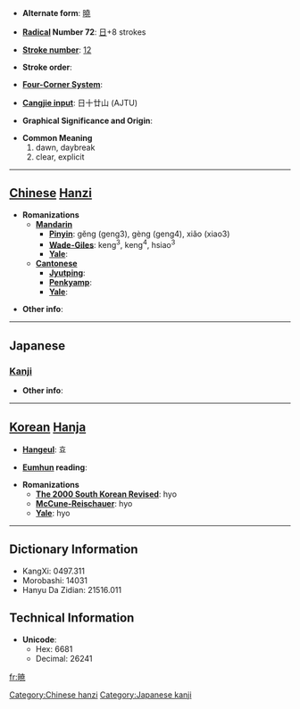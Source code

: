 * '''Alternate form''': [[曉]]

* '''[[Wiktionary:Chinese radical index| Radical]] Number 72''': [[Wiktionary:Chinese radical index 日|日]]+8 strokes

* '''[[Wiktionary:Chinese total strokes index|Stroke number]]''': [[Wiktionary:Chinese total strokes index 12|12]]

* '''Stroke order''': 

* '''[[Wiktionary:Chinese four corner index|Four-Corner System]]''': 

* '''[[Wiktionary:Chinese Cangjie index|Cangjie input]]''': 日十廿山 (AJTU)

* '''Graphical Significance and Origin''': 

* '''Common Meaning'''
*#dawn, daybreak
*# clear, explicit


----

== [[Chinese]] [[Hanzi]] ==

* '''Romanizations'''
** '''[[Mandarin]]'''
*** '''[[Pinyin]]''': gěng (geng3), gèng (geng4), xiǎo (xiao3)
*** '''[[Wade-Giles]]''': keng<sup>3</sup>, keng<sup>4</sup>, hsiao<sup>3</sup>
*** '''[[Yale]]''': 
** '''[[Cantonese]]'''
*** '''[[Jyutping]]''':
*** '''[[Penkyamp]]''': 
*** '''[[Yale]]''': 

* '''Other info''': 

----

==Japanese==
===[[Kanji]]===
{{kanji|on readings=[[ぎょう]] (gyō), [[きょう]] (kyō)|kun readings=[[あかつき]] (akatsuki), [[さとる]] (satoru)}}

* '''Other info''':  

----

== [[Korean]] [[Hanja]] ==

* '''[[Hangeul]]''': 효

* '''[[Eumhun]] reading''': 

* '''Romanizations'''
** '''[[The 2000 South Korean Revised Romanization|The 2000 South Korean Revised]]''': hyo
** '''[[McCune-Reischauer]]''': hyo
** '''[[Yale]]''': hyo

----

== Dictionary Information ==

* KangXi: 0497.311
* Morobashi: 14031
* Hanyu Da Zidian: 21516.011

== Technical Information ==

* '''Unicode''':
** Hex: 6681
** Decimal: 26241

[[Category:Chinese hanzi]]
[[Category:Japanese kanji]]

[[fr:暁]]